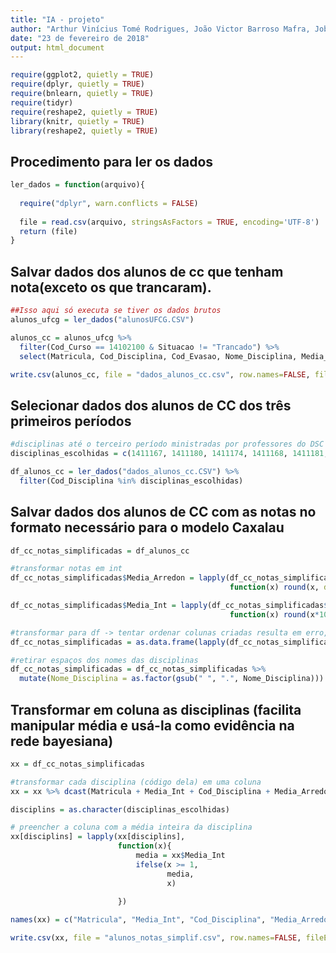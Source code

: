 ```yaml
---
title: "IA - projeto"
author: "Arthur Vinícius Tomé Rodrigues, João Victor Barroso Mafra, Jobson Lucas Dias da Silva"
date: "23 de fevereiro de 2018"
output: html_document
---
```


```r
require(ggplot2, quietly = TRUE)
require(dplyr, quietly = TRUE)
require(bnlearn, quietly = TRUE)
require(tidyr)
require(reshape2, quietly = TRUE)
library(knitr, quietly = TRUE)
library(reshape2, quietly = TRUE)

```


## Procedimento para ler os dados
```r
ler_dados = function(arquivo){
  
  require("dplyr", warn.conflicts = FALSE)
  
  file = read.csv(arquivo, stringsAsFactors = TRUE, encoding='UTF-8')
  return (file)
}
```


## Salvar dados dos alunos de cc que tenham nota(exceto os que trancaram).
```r
##Isso aqui só executa se tiver os dados brutos
alunos_ufcg = ler_dados("alunosUFCG.CSV")

alunos_cc = alunos_ufcg %>% 
  filter(Cod_Curso == 14102100 & Situacao != "Trancado") %>% 
  select(Matricula, Cod_Disciplina, Cod_Evasao, Nome_Disciplina, Media_Disciplina, Situacao)

write.csv(alunos_cc, file = "dados_alunos_cc.csv", row.names=FALSE, fileEncoding = "UTF-8")
```


## Selecionar dados dos alunos de CC dos três primeiros períodos
```r

#disciplinas até o terceiro período ministradas por professores do DSC
disciplinas_escolhidas = c(1411167, 1411180, 1411174, 1411168, 1411181, 1411170, 1411172, 1411179, 1411171, 1109113, 1411176)

df_alunos_cc = ler_dados("dados_alunos_cc.CSV") %>% 
  filter(Cod_Disciplina %in% disciplinas_escolhidas)
```


## Salvar dados dos alunos de CC com as notas no formato necessário para o modelo Caxalau
```r
df_cc_notas_simplificadas = df_alunos_cc

#transformar notas em int
df_cc_notas_simplificadas$Media_Arredon = lapply(df_cc_notas_simplificadas$Media_Disciplina, 
                                                 function(x) round(x, digits = 0))

df_cc_notas_simplificadas$Media_Int = lapply(df_cc_notas_simplificadas$Media_Disciplina, 
                                                 function(x) round(x*10, digits = 0))

#transformar para df -> tentar ordenar colunas criadas resulta em erro, pois contém lists e não vectors
df_cc_notas_simplificadas = as.data.frame(lapply(df_cc_notas_simplificadas, unlist))

#retirar espaços dos nomes das disciplinas
df_cc_notas_simplificadas = df_cc_notas_simplificadas %>% 
  mutate(Nome_Disciplina = as.factor(gsub(" ", ".", Nome_Disciplina)))

```


## Transformar em coluna as disciplinas (facilita manipular média e usá-la como evidência na rede bayesiana)
```r

xx = df_cc_notas_simplificadas

#transformar cada disciplina (código dela) em uma coluna
xx = xx %>% dcast(Matricula + Media_Int + Cod_Disciplina + Media_Arredon + Cod_Evasao + Nome_Disciplina + Situacao ~ Cod_Disciplina, value.var = "Media_Disciplina") %>% group_by(Matricula)

disciplins = as.character(disciplinas_escolhidas)

# preencher a coluna com a média inteira da disciplina
xx[disciplins] = lapply(xx[disciplins], 
                        function(x){ 
                            media = xx$Media_Int
                            ifelse(x >= 1, 
                                   media,
                                   x)
                            
                        })

names(xx) = c("Matricula", "Media_Int", "Cod_Disciplina", "Media_Arredon", "Cod_Evasao", "Nome_Disciplina", "Situacao", "Discreta", "P1", "P2", "Grafos", "TC", "Eda", "IC", "GI", "Leda", "LP1", "LP2")

write.csv(xx, file = "alunos_notas_simplif.csv", row.names=FALSE, fileEncoding = "UTF-8")

```
